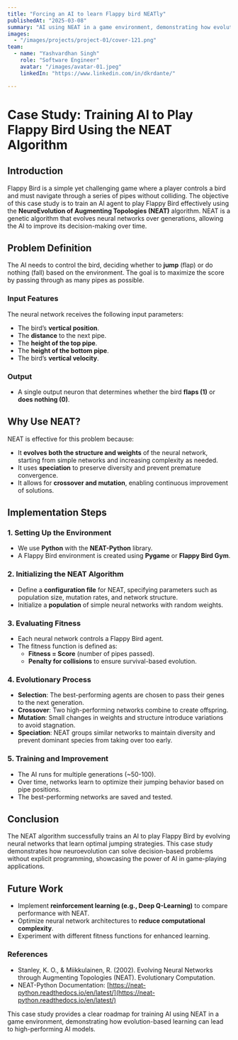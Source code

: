 ```yaml
---
title: "Forcing an AI to learn Flappy bird NEATly"
publishedAt: "2025-03-08"
summary: "AI using NEAT in a game environment, demonstrating how evolution-based learning can lead to high-performing AI models." 
images:
  - "/images/projects/project-01/cover-121.png"
team:
  - name: "Yashvardhan Singh"
    role: "Software Engineer"
    avatar: "/images/avatar-01.jpeg"
    linkedIn: "https://www.linkedin.com/in/dkrdante/"

---
```



# Case Study: Training AI to Play Flappy Bird Using the NEAT Algorithm

## Introduction

Flappy Bird is a simple yet challenging game where a player controls a bird and must navigate through a series of pipes without colliding. The objective of this case study is to train an AI agent to play Flappy Bird effectively using the **NeuroEvolution of Augmenting Topologies (NEAT)** algorithm. NEAT is a genetic algorithm that evolves neural networks over generations, allowing the AI to improve its decision-making over time.

## Problem Definition

The AI needs to control the bird, deciding whether to **jump** (flap) or do nothing (fall) based on the environment. The goal is to maximize the score by passing through as many pipes as possible.

### Input Features

The neural network receives the following input parameters:

- The bird’s **vertical position**.
- The **distance** to the next pipe.
- The **height of the top pipe**.
- The **height of the bottom pipe**.
- The bird’s **vertical velocity**.

### Output

- A single output neuron that determines whether the bird **flaps (1)** or **does nothing (0)**.

## Why Use NEAT?

NEAT is effective for this problem because:

- It **evolves both the structure and weights** of the neural network, starting from simple networks and increasing complexity as needed.
- It uses **speciation** to preserve diversity and prevent premature convergence.
- It allows for **crossover and mutation**, enabling continuous improvement of solutions.

## Implementation Steps

### 1. Setting Up the Environment

- We use **Python** with the **NEAT-Python** library.
- A Flappy Bird environment is created using **Pygame** or **Flappy Bird Gym**.

### 2. Initializing the NEAT Algorithm

- Define a **configuration file** for NEAT, specifying parameters such as population size, mutation rates, and network structure.
- Initialize a **population** of simple neural networks with random weights.

### 3. Evaluating Fitness

- Each neural network controls a Flappy Bird agent.
- The fitness function is defined as:
  - **Fitness = Score** (number of pipes passed).
  - **Penalty for collisions** to ensure survival-based evolution.

### 4. Evolutionary Process

- **Selection**: The best-performing agents are chosen to pass their genes to the next generation.
- **Crossover**: Two high-performing networks combine to create offspring.
- **Mutation**: Small changes in weights and structure introduce variations to avoid stagnation.
- **Speciation**: NEAT groups similar networks to maintain diversity and prevent dominant species from taking over too early.

### 5. Training and Improvement

- The AI runs for multiple generations (~50-100).
- Over time, networks learn to optimize their jumping behavior based on pipe positions.
- The best-performing networks are saved and tested.

## Conclusion

The NEAT algorithm successfully trains an AI to play Flappy Bird by evolving neural networks that learn optimal jumping strategies. This case study demonstrates how neuroevolution can solve decision-based problems without explicit programming, showcasing the power of AI in game-playing applications.

## Future Work

- Implement **reinforcement learning (e.g., Deep Q-Learning)** to compare performance with NEAT.
- Optimize neural network architectures to **reduce computational complexity**.
- Experiment with different fitness functions for enhanced learning.

### References

- Stanley, K. O., & Miikkulainen, R. (2002). Evolving Neural Networks through Augmenting Topologies (NEAT). Evolutionary Computation.
- NEAT-Python Documentation: [https://neat-python.readthedocs.io/en/latest/](https://neat-python.readthedocs.io/en/latest/)

This case study provides a clear roadmap for training AI using NEAT in a game environment, demonstrating how evolution-based learning can lead to high-performing AI models.
